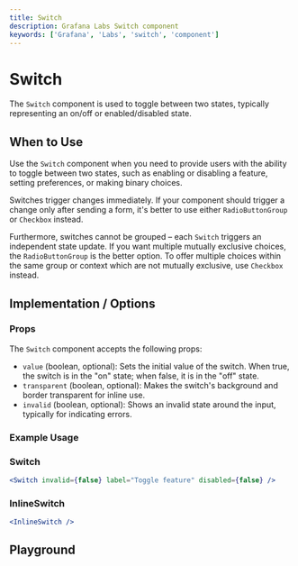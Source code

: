 ```yaml
---
title: Switch
description: Grafana Labs Switch component
keywords: ['Grafana', 'Labs', 'switch', 'component']
---
```


# Switch <Badge text='ready' color='green'></Badge> <StorybookLink path='/story/forms-switch--controlled' />

The `Switch` component is used to toggle between two states, typically representing an on/off or enabled/disabled state.

## When to Use

Use the `Switch` component when you need to provide users with the ability to toggle between two states, such as enabling or disabling a feature, setting preferences, or making binary choices.

Switches trigger changes immediately. If your component should trigger a change only after sending a form, it's better to use either `RadioButtonGroup` or `Checkbox` instead.

Furthermore, switches cannot be grouped – each `Switch` triggers an independent state update. If you want multiple mutually exclusive choices, the `RadioButtonGroup` is the better option. To offer multiple choices within the same group or context which are not mutually exclusive, use `Checkbox` instead.

## Implementation / Options

### Props

The `Switch` component accepts the following props:

- `value` (boolean, optional): Sets the initial value of the switch. When true, the switch is in the "on" state; when false, it is in the "off" state.
- `transparent` (boolean, optional): Makes the switch's background and border transparent for inline use.
- `invalid` (boolean, optional): Shows an invalid state around the input, typically for indicating errors.

### Example Usage

### Switch

```jsx live
<Switch invalid={false} label="Toggle feature" disabled={false} />
```

### InlineSwitch

```jsx live
<InlineSwitch />
```

## Playground

<ComponentEmbed path="/story/forms-switch--controlled" />
